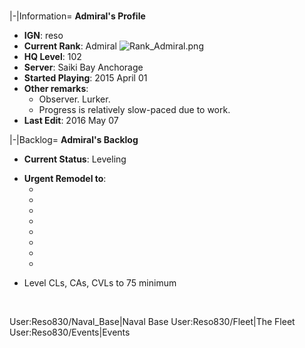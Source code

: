 {{Ambox
|type = construction
|title = This profile is currently under construction.
|message = Some weird stuff may appear sometimes here or on the sub-pages.
|user_act = Adopted by:
|users = [[Special:Contributions/Reso830|Reso830]]
}}

<br>

<tabber>
|-|Information=
'''Admiral's Profile'''

* '''IGN''': reso
* '''Current Rank''': Admiral   [[File:Rank_Admiral.png]]
* '''HQ Level''': 102
* '''Server''': Saiki Bay Anchorage
* '''Started Playing''': 2015 April 01
* '''Other remarks''':
** Observer. Lurker.
** Progress is relatively slow-paced due to work.
* '''Last Edit''': 2016 May 07

{{Progress|13}}

|-|Backlog=
'''Admiral's Backlog'''

* '''Current Status''': Leveling

* '''Urgent Remodel to''':
** {{ShipBattleCardKai|Iowa/Kai}}
** {{ShipBattleCardKai|Ro-500}}
** {{ShipBattleCardKai|Hatsuharu/Kai Ni}}
** {{ShipBattleCardKai|Hatsushimo/Kai Ni}}
** {{ShipBattleCardKai|Satsuki/Kai Ni}}
** {{ShipBattleCardKai|I-58/Kai}}
** {{ShipBattleCardKai|I-19/Kai}}
** {{ShipBattleCardKai|I-168/Kai}}

* Level CLs, CAs, CVLs to 75 minimum

</tabber>

<br>

{{Ambox
|type = construction
|title = The following sub-pages are currently under development.
|message = Created to clean up my main page; please delete IF it violates any rules and/or regulations.
|user_act = Adopted by:
|users = [[Special:Contributions/Reso830|Reso830]]
}}

<tabview>
User:Reso830/Naval_Base|Naval Base
User:Reso830/Fleet|The Fleet
User:Reso830/Events|Events
</tabview>
